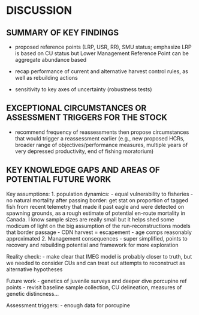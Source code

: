 # DISCUSSION     {#sec:discussion}

## SUMMARY OF KEY FINDINGS 

- proposed reference points (LRP, USR, RR), SMU status; emphasize LRP is based on CU status but Lower Management Reference Point can be aggregate abundance based 

- recap performance of current and alternative harvest control rules, as well as rebuilding actions

- sensitivity to key axes of uncertainty (robustness tests)

## EXCEPTIONAL CIRCUMSTANCES OR ASSESSMENT TRIGGERS FOR THE STOCK 
- recommend frequency of reassessments then propose circumstances that would trigger a reassessment earlier (e.g., new proposed HCRs, broader range of objectives/performance measures, multiple years of very depressed productivity, end of fishing moratorium) 


## KEY KNOWLEDGE GAPS AND AREAS OF POTENTIAL FUTURE WORK  
Key assumptions:
1. population dynamics:
- equal vulnerability to fisheries
- no natural mortality after passing border: get stat on proportion of tagged fish from recent telemetry that made it past eagle and were detected on spawning grounds, as a rough estimate of potential en-route mortality in Canada. I know sample sizes are really small but it helps shed some modicum of light on the big assumption of the run-reconstructions models that border passage - CDN harvest = escapement
- age comps reasonably approximated
2. Management consequences
- super simplified, points to recovery and rebuilding potential and framework for more exploration

Reality check: 
- make clear that IMEG model is probably closer to truth, but we needed to consider CUs and can treat out attempts to reconstruct as alternative hypotheses

Future work
-  genetics of juvenile surveys and deeper dive 
porcupine ref points
- revisit baseline sample collection, CU delineation, measures of genetic distincness...

Assessment triggers:
- enough data for porcupine
